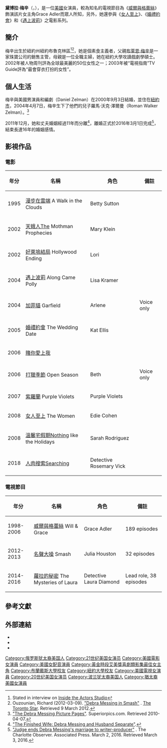 {{NoteTA
|G1=Show
}}
{{藝人
|本名=Debra Lynn Messing|國籍={{USA}}|職業=演員|語言=[[英語|英語]]|代表作=《[[威爾與格蕾絲|威爾與格蕾絲]]》
|type=女演員|name=黛博拉·梅辛
|image= File:Debra Messing July 13 2014 cropped and lighting corrected.jpg|caption=
|birth_name=|配偶={{link-en|丹尼爾·澤爾曼|Daniel Zelman}}（Daniel Zelman，2000－2016）
|birth_date={{Birth_date_and_age|1968|8|15}}
|birth_place={{美國}}[[紐約州|紐約州]][[紐約|紐約]][[布魯克林區|布魯克林區]]|imdb=0005226}}
'''黛博拉·梅辛'''（{{lang-en|Debra Lynn Messing}}，{{bd|1968年|8月15日|||catIdx=M}}），是一位[[美國|美國]]女演員，較為知名的電視節目為《[[威爾與格蕾絲|威爾與格蕾絲]]》飾演該片女主角Grace Adler而眾人所知，另外，她還參與《[[女人至上|女人至上]]》、《[[婚禮約會|婚禮約會]]》和《[[遇上波莉|遇上波莉]]》之電影系列。

==簡介==
梅辛出生於紐約州紐約布魯克林區<ref>Stated in interview on [https://en.wikipedia.org/wiki/Inside_the_Actors_Studio Inside the Actors Studio]</ref><ref>Ouzounian, Richard (2012-03-09). [http://www.toronto.com/article/716250--debra-messing-in-smash "Debra Messing in Smash"] {{Webarchive|url=https://archive.is/20130205084722/http://www.toronto.com/article/716250--debra-messing-in-smash |date=2013-02-05 }}. [https://en.wikipedia.org/wiki/The_Toronto_Star The Toronto Star]. Retrieved 9 March 2012.</ref>，她是個素食主義者，父親[[布萊恩·梅辛|布萊恩·梅辛]]是一家珠寶公司的銷售主管，母親是一位全職主婦，她在紐約大學攻讀戲劇學碩士。2002年被人物周刊評為全球最美麗的50位女性之一；2003年被“電視指南”TV Guide評為“最會穿衣打扮的女性”。

==個人生活==
梅辛與美國男演員和編劇{{link-en|丹尼爾·澤爾曼|Daniel Zelman}}（Daniel Zelman）在2000年9月3日結婚，並住在[[紐約市|紐約市]]，2004年4月7日，梅辛生下了他們的兒子羅馬·沃克·澤爾曼（Roman Walker Zelman）。<ref>[http://www.superiorpics.com/debra_messing/ "The Debra Messing Picture Pages"]{{Dead link}}. Superiorpics.com. Retrieved 2010-04-07.</ref>

2011年12月，她和丈夫婚姻經過11年而分離<ref> [http://www.eonline.com/news/finished_wife_debra_messing_husband/282031 "The Finished Wife: Debra Messing and Husband Separate"].</ref>，離婚正式於2016年3月1日完成<ref>[http://www.charlotteobserver.com/entertainment/tv/article63641017.html "Judge ends Debra Messing's marriage to writer-producer"] {{Wayback|url=http://www.charlotteobserver.com/entertainment/tv/article63641017.html |date=20160307184903 }}. The Charlotte Observer. Associated Press. March 2, 2016. Retrieved March 3, 2016.</ref>，結束長達16年的婚姻感情。

==影視作品==
===電影===
{| class="wikitable"
|-
! 年分 !! 名稱 !! 角色!! 備註
|-
|1995||[[漫步在雲端|漫步在雲端]] A Walk in the Clouds||Betty Sutton||
|-
|2002||[[天蛾人|天蛾人]]The Mothman Prophecies ||Mary Klein||	
|-
|2002||[[好萊塢結局|好萊塢結局]] Hollywood Ending||Lori||	
|-
|2004||[[遇上波莉|遇上波莉]] Along Came Polly||Lisa Kramer||
|-
|2004||[[加菲貓|加菲貓]] Garfield||Arlene||Voice only
|-
|2005||[[婚禮約會|婚禮約會]] The Wedding Date||Kat Ellis||
|-
|2006||[[賭你愛上我|賭你愛上我]]||||
|-
|2006||[[打獵季節|打獵季節]] Open Season||Beth||Voice only
|-
|2007||[[紫羅蘭|紫羅蘭]] Purple Violets||Purple Violets|| 
|-
|2008||[[女人至上|女人至上]] The Women||Edie Cohen||
|-
|2008||[[溫馨宅假期|溫馨宅假期]]Nothing like the Holidays|| Sarah Rodriguez||
|-
|2018||[[人肉搜索_(電影)|人肉搜索]]Searching||Detective Rosemary Vick||
|}

===電視節目===
{| class="wikitable"
|-
! 年分 !! 名稱 !! 角色!! 備註
|-
|1998-2006||[[威爾與格蕾絲|威爾與格蕾絲]] Will & Grace||Grace Adler||189 episodes
|-
|2012-2013||[[名聲大噪|名聲大噪]] Smash||Julia Houston||32 episodes
|-
|2014-2016||[[蘿拉的秘密|蘿拉的秘密]] The Mysteries of Laura||Detective Laura Diamond||Lead role, 38 episodes
|}

== 參考文獻 ==
{{Reflist}}

== 外部連結 ==
{{Commons category|Debra Messing}}
* {{IMDb name|0005226}}
* {{Twitter|DebraMessing}}
* {{Instagram|therealdebramessing}}

{{黄金时段艾美奖最佳喜剧类电视系列剧女主角}}
{{Authority control}}
{{DEFAULTSORT:Messing, Debra}}
[[Category:俄罗斯犹太裔美国人|Category:俄罗斯犹太裔美国人]]
[[Category:21世纪美国女演员|Category:21世纪美国女演员]]
[[Category:美國電影女演員|Category:美國電影女演員]]
[[Category:美國女配音演員|Category:美國女配音演員]]
[[Category:黃金時段艾美獎喜劇類影集最佳女主角|Category:黃金時段艾美獎喜劇類影集最佳女主角]]
[[Category:布蘭戴斯大學校友|Category:布蘭戴斯大學校友]]
[[Category:紐約大學校友|Category:紐約大學校友]]
[[Category:美國電視女演員|Category:美國電視女演員]]
[[Category:20世纪美国女演员|Category:20世纪美国女演员]]
[[Category:波兰犹太裔美国人|Category:波兰犹太裔美国人]]
[[Category:猶太裔美國女演員|Category:猶太裔美國女演員]]